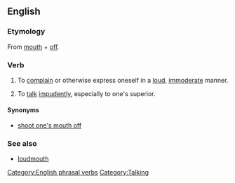 ==English==

===Etymology===
From [[mouth]] + [[off]].

===Verb===
{{en-verb|inf=[[to]] [[mouth]] [[off]]|mouths off|mouthing off|mouthed off}}

# {{intransitive|idiom}} To [[complain]] or otherwise express oneself in a [[loud]], [[immoderate]] manner.
# {{intransitive|idiom}} To [[talk]] [[impudent]]ly, especially to one's superior.

====Synonyms====
* [[shoot one's mouth off]]

===See also===
* [[loudmouth]]

[[Category:English phrasal verbs]]
[[Category:Talking]]